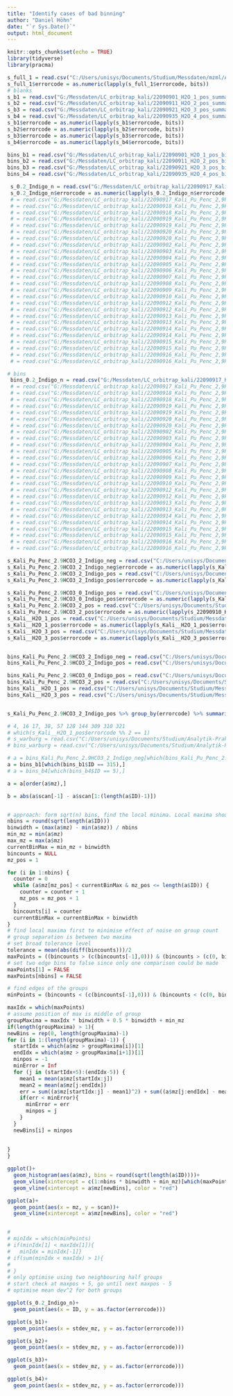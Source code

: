 ```yaml
---
title: "Identify cases of bad binning"
author: "Daniel Höhn"
date: "`r Sys.Date()`"
output: html_document
---
```


```r
knitr::opts_chunk$set(echo = TRUE)
library(tidyverse)
library(pracma)
```

```r
s_full_1 = read.csv("C:/Users/unisys/Documents/Studium/Messdaten/mzml/AquaFlow_MS1/210229_C1_S1_W_MI_1_pos_summary.csv")
s_full_1$errorcode = as.numeric(lapply(s_full_1$errorcode, bits))
# blanks
s_b1 = read.csv("G:/Messdaten/LC_orbitrap_kali/22090901_H2O_1_pos_summary.csv")
s_b2 = read.csv("G:/Messdaten/LC_orbitrap_kali/22090911_H2O_2_pos_summary.csv")
s_b3 = read.csv("G:/Messdaten/LC_orbitrap_kali/22090921_H2O_3_pos_summary.csv")
s_b4 = read.csv("G:/Messdaten/LC_orbitrap_kali/22090935_H2O_4_pos_summary.csv")
s_b1$errorcode = as.numeric(lapply(s_b1$errorcode, bits))
s_b2$errorcode = as.numeric(lapply(s_b2$errorcode, bits))
s_b3$errorcode = as.numeric(lapply(s_b3$errorcode, bits))
s_b4$errorcode = as.numeric(lapply(s_b4$errorcode, bits))

bins_b1 = read.csv("G:/Messdaten/LC_orbitrap_kali/22090901_H2O_1_pos_bins.csv")
bins_b2 = read.csv("G:/Messdaten/LC_orbitrap_kali/22090911_H2O_2_pos_bins.csv")
bins_b3 = read.csv("G:/Messdaten/LC_orbitrap_kali/22090921_H2O_3_pos_bins.csv")
bins_b4 = read.csv("G:/Messdaten/LC_orbitrap_kali/22090935_H2O_4_pos_bins.csv")

 s_0.2_Indigo_n = read.csv("G:/Messdaten/LC_orbitrap_kali/22090917_Kali_Pu_Penc_2,9HCO3_0,2_Indigo_neg_summary.csv")
 s_0.2_Indigo_n$errorcode = as.numeric(lapply(s_0.2_Indigo_n$errorcode, bits))
 # = read.csv("G:/Messdaten/LC_orbitrap_kali/22090917_Kali_Pu_Penc_2,9HCO3_0,2_Indigo_pos_summary.csv")
 # = read.csv("G:/Messdaten/LC_orbitrap_kali/22090918_Kali_Pu_Penc_2,9HCO3_0,5_Indigo_neg_summary.csv")
 # = read.csv("G:/Messdaten/LC_orbitrap_kali/22090918_Kali_Pu_Penc_2,9HCO3_0,5_Indigo_pos_summary.csv")
 # = read.csv("G:/Messdaten/LC_orbitrap_kali/22090919_Kali_Pu_Penc_2,9HCO3_1_Indigo_neg_summary.csv")
 # = read.csv("G:/Messdaten/LC_orbitrap_kali/22090919_Kali_Pu_Penc_2,9HCO3_1_Indigo_pos_summary.csv")
 # = read.csv("G:/Messdaten/LC_orbitrap_kali/22090920_Kali_Pu_Penc_2,9HCO3_2_Indigo_neg_summary.csv")
 # = read.csv("G:/Messdaten/LC_orbitrap_kali/22090920_Kali_Pu_Penc_2,9HCO3_2_Indigo_pos_summary.csv")
 # = read.csv("G:/Messdaten/LC_orbitrap_kali/22090902_Kali_Pu_Penc_2,9HCO3_0_pos_summary.csv")
 # = read.csv("G:/Messdaten/LC_orbitrap_kali/22090903_Kali_Pu_Penc_2,9HCO3_0,01_pos_summary.csv")
 # = read.csv("G:/Messdaten/LC_orbitrap_kali/22090904_Kali_Pu_Penc_2,9HCO3_0,02_pos_summary.csv")
 # = read.csv("G:/Messdaten/LC_orbitrap_kali/22090905_Kali_Pu_Penc_2,9HCO3_0,05_pos_summary.csv")
 # = read.csv("G:/Messdaten/LC_orbitrap_kali/22090906_Kali_Pu_Penc_2,9HCO3_0,1_pos_summary.csv")
 # = read.csv("G:/Messdaten/LC_orbitrap_kali/22090907_Kali_Pu_Penc_2,9HCO3_0,2_pos_summary.csv")
 # = read.csv("G:/Messdaten/LC_orbitrap_kali/22090908_Kali_Pu_Penc_2,9HCO3_0,5_pos_summary.csv")
 # = read.csv("G:/Messdaten/LC_orbitrap_kali/22090909_Kali_Pu_Penc_2,9HCO3_1_pos_summary.csv")
 # = read.csv("G:/Messdaten/LC_orbitrap_kali/22090910_Kali_Pu_Penc_2,9HCO3_2_pos_summary.csv")
 # = read.csv("G:/Messdaten/LC_orbitrap_kali/22090912_Kali_Pu_Penc_2,9HCO3_0_Indigo_neg_summary.csv")
 # = read.csv("G:/Messdaten/LC_orbitrap_kali/22090912_Kali_Pu_Penc_2,9HCO3_0_Indigo_pos_summary.csv")
 # = read.csv("G:/Messdaten/LC_orbitrap_kali/22090913_Kali_Pu_Penc_2,9HCO3_0,01_Indigo_neg_summary.csv")
 # = read.csv("G:/Messdaten/LC_orbitrap_kali/22090913_Kali_Pu_Penc_2,9HCO3_0,01_Indigo_pos_summary.csv")
 # = read.csv("G:/Messdaten/LC_orbitrap_kali/22090914_Kali_Pu_Penc_2,9HCO3_0,02_Indigo_neg_summary.csv")
 # = read.csv("G:/Messdaten/LC_orbitrap_kali/22090914_Kali_Pu_Penc_2,9HCO3_0,02_Indigo_pos_summary.csv")
 # = read.csv("G:/Messdaten/LC_orbitrap_kali/22090915_Kali_Pu_Penc_2,9HCO3_0,05_Indigo_neg_summary.csv")
 # = read.csv("G:/Messdaten/LC_orbitrap_kali/22090915_Kali_Pu_Penc_2,9HCO3_0,05_Indigo_pos_summary.csv")
 # = read.csv("G:/Messdaten/LC_orbitrap_kali/22090916_Kali_Pu_Penc_2,9HCO3_0,1_Indigo_neg_summary.csv")
 # = read.csv("G:/Messdaten/LC_orbitrap_kali/22090916_Kali_Pu_Penc_2,9HCO3_0,1_Indigo_pos_summary.csv")

# bins
 bins_0.2_Indigo_n = read.csv("G:/Messdaten/LC_orbitrap_kali/22090917_Kali_Pu_Penc_2,9HCO3_0,2_Indigo_neg_bins.csv")
 # = read.csv("G:/Messdaten/LC_orbitrap_kali/22090917_Kali_Pu_Penc_2,9HCO3_0,2_Indigo_pos_bins.csv")
 # = read.csv("G:/Messdaten/LC_orbitrap_kali/22090918_Kali_Pu_Penc_2,9HCO3_0,5_Indigo_neg_bins.csv")
 # = read.csv("G:/Messdaten/LC_orbitrap_kali/22090918_Kali_Pu_Penc_2,9HCO3_0,5_Indigo_pos_bins.csv")
 # = read.csv("G:/Messdaten/LC_orbitrap_kali/22090919_Kali_Pu_Penc_2,9HCO3_1_Indigo_neg_bins.csv")
 # = read.csv("G:/Messdaten/LC_orbitrap_kali/22090919_Kali_Pu_Penc_2,9HCO3_1_Indigo_pos_bins.csv")
 # = read.csv("G:/Messdaten/LC_orbitrap_kali/22090920_Kali_Pu_Penc_2,9HCO3_2_Indigo_neg_bins.csv")
 # = read.csv("G:/Messdaten/LC_orbitrap_kali/22090920_Kali_Pu_Penc_2,9HCO3_2_Indigo_pos_bins.csv")
 # = read.csv("G:/Messdaten/LC_orbitrap_kali/22090902_Kali_Pu_Penc_2,9HCO3_0_pos_bins.csv")
 # = read.csv("G:/Messdaten/LC_orbitrap_kali/22090903_Kali_Pu_Penc_2,9HCO3_0,01_pos_bins.csv")
 # = read.csv("G:/Messdaten/LC_orbitrap_kali/22090904_Kali_Pu_Penc_2,9HCO3_0,02_pos_bins.csv")
 # = read.csv("G:/Messdaten/LC_orbitrap_kali/22090905_Kali_Pu_Penc_2,9HCO3_0,05_pos_bins.csv")
 # = read.csv("G:/Messdaten/LC_orbitrap_kali/22090906_Kali_Pu_Penc_2,9HCO3_0,1_pos_bins.csv")
 # = read.csv("G:/Messdaten/LC_orbitrap_kali/22090907_Kali_Pu_Penc_2,9HCO3_0,2_pos_bins.csv")
 # = read.csv("G:/Messdaten/LC_orbitrap_kali/22090908_Kali_Pu_Penc_2,9HCO3_0,5_pos_bins.csv")
 # = read.csv("G:/Messdaten/LC_orbitrap_kali/22090909_Kali_Pu_Penc_2,9HCO3_1_pos_bins.csv")
 # = read.csv("G:/Messdaten/LC_orbitrap_kali/22090910_Kali_Pu_Penc_2,9HCO3_2_pos_bins.csv")
 # = read.csv("G:/Messdaten/LC_orbitrap_kali/22090912_Kali_Pu_Penc_2,9HCO3_0_Indigo_neg_bins.csv")
 # = read.csv("G:/Messdaten/LC_orbitrap_kali/22090912_Kali_Pu_Penc_2,9HCO3_0_Indigo_pos_bins.csv")
 # = read.csv("G:/Messdaten/LC_orbitrap_kali/22090913_Kali_Pu_Penc_2,9HCO3_0,01_Indigo_neg_bins.csv")
 # = read.csv("G:/Messdaten/LC_orbitrap_kali/22090913_Kali_Pu_Penc_2,9HCO3_0,01_Indigo_pos_bins.csv")
 # = read.csv("G:/Messdaten/LC_orbitrap_kali/22090914_Kali_Pu_Penc_2,9HCO3_0,02_Indigo_neg_bins.csv")
 # = read.csv("G:/Messdaten/LC_orbitrap_kali/22090914_Kali_Pu_Penc_2,9HCO3_0,02_Indigo_pos_bins.csv")
 # = read.csv("G:/Messdaten/LC_orbitrap_kali/22090915_Kali_Pu_Penc_2,9HCO3_0,05_Indigo_neg_bins.csv")
 # = read.csv("G:/Messdaten/LC_orbitrap_kali/22090915_Kali_Pu_Penc_2,9HCO3_0,05_Indigo_pos_bins.csv")
 # = read.csv("G:/Messdaten/LC_orbitrap_kali/22090916_Kali_Pu_Penc_2,9HCO3_0,1_Indigo_neg_bins.csv")
 # = read.csv("G:/Messdaten/LC_orbitrap_kali/22090916_Kali_Pu_Penc_2,9HCO3_0,1_Indigo_pos_bins.csv")
```

```r
s_Kali_Pu_Penc_2.9HCO3_2_Indigo_neg = read.csv("C:/Users/unisys/Documents/Studium/Messdaten/LCMS_pressure_error/22090920_Kali_Pu_Penc_2,9HCO3_2_Indigo_neg_summary.csv")
s_Kali_Pu_Penc_2.9HCO3_2_Indigo_neg$errorcode = as.numeric(lapply(s_Kali_Pu_Penc_2.9HCO3_2_Indigo_neg$errorcode, bits))
s_Kali_Pu_Penc_2.9HCO3_2_Indigo_pos = read.csv("C:/Users/unisys/Documents/Studium/Messdaten/LCMS_pressure_error/22090920_Kali_Pu_Penc_2,9HCO3_2_Indigo_pos_summary.csv")
s_Kali_Pu_Penc_2.9HCO3_2_Indigo_pos$errorcode = as.numeric(lapply(s_Kali_Pu_Penc_2.9HCO3_2_Indigo_pos$errorcode, bits))

s_Kali_Pu_Penc_2.9HCO3_0_Indigo_pos = read.csv("C:/Users/unisys/Documents/Studium/Messdaten/LCMS_pressure_error/22090912_Kali_Pu_Penc_2,9HCO3_0_Indigo_pos_summary.csv")
s_Kali_Pu_Penc_2.9HCO3_0_Indigo_pos$errorcode = as.numeric(lapply(s_Kali_Pu_Penc_2.9HCO3_0_Indigo_pos$errorcode, bits))
s_Kali_Pu_Penc_2.9HCO3_2_pos = read.csv("C:/Users/unisys/Documents/Studium/Messdaten/LCMS_pressure_error/22090910_Kali_Pu_Penc_2,9HCO3_2_pos_summary.csv")
s_Kali_Pu_Penc_2.9HCO3_2_pos$errorcode = as.numeric(lapply(s_22090910_Kali_Pu_Penc_2.9HCO3_2_pos$errorcode, bits))
s_Kali__H2O_1_pos = read.csv("C:/Users/unisys/Documents/Studium/Messdaten/LCMS_pressure_error/22090901_H2O_1_pos_summary.csv")
s_Kali__H2O_1_pos$errorcode = as.numeric(lapply(s_Kali__H2O_1_pos$errorcode, bits))
s_Kali__H2O_3_pos = read.csv("C:/Users/unisys/Documents/Studium/Messdaten/LCMS_pressure_error/22090921_H2O_3_pos_summary.csv")
s_Kali__H2O_3_pos$errorcode = as.numeric(lapply(s_Kali__H2O_3_pos$errorcode, bits))


bins_Kali_Pu_Penc_2.9HCO3_2_Indigo_neg = read.csv("C:/Users/unisys/Documents/Studium/Messdaten/LCMS_pressure_error/22090920_Kali_Pu_Penc_2,9HCO3_2_Indigo_neg_bins.csv")
bins_Kali_Pu_Penc_2.9HCO3_2_Indigo_pos = read.csv("C:/Users/unisys/Documents/Studium/Messdaten/LCMS_pressure_error/22090920_Kali_Pu_Penc_2,9HCO3_2_Indigo_pos_bins.csv")

bins_Kali_Pu_Penc_2.9HCO3_0_Indigo_pos = read.csv("C:/Users/unisys/Documents/Studium/Messdaten/LCMS_pressure_error/22090912_Kali_Pu_Penc_2,9HCO3_0_Indigo_pos_bins.csv")
bins_Kali_Pu_Penc_2.9HCO3_2_pos = read.csv("C:/Users/unisys/Documents/Studium/Messdaten/LCMS_pressure_error/22090910_Kali_Pu_Penc_2,9HCO3_2_pos_bins.csv")
bins_Kali__H2O_1_pos = read.csv("C:/Users/unisys/Documents/Studium/Messdaten/LCMS_pressure_error/22090901_H2O_1_pos_bins.csv")
bins_Kali__H2O_3_pos = read.csv("C:/Users/unisys/Documents/Studium/Messdaten/LCMS_pressure_error/22090921_H2O_3_pos_bins.csv")


s_Kali_Pu_Penc_2.9HCO3_2_Indigo_pos %>% group_by(errorcode) %>% summarise(bin_count = n(), total_points = sum(size), ratio = sum(size)/n(), dqsCen = mean(DQSC_min), meanDQS = mean(DQSB_scaled)) 


```

```r
# 4, 16 17, 38, 57 128 144 309 310 321
# which(s_Kali__H2O_1_pos$errorcode %% 2 == 1)
# s_warburg = read.csv("C:/Users/unisys/Documents/Studium/Analytik-Praktikum/warburg_summary.csv")
# bins_warburg = read.csv("C:/Users/unisys/Documents/Studium/Analytik-Praktikum/warburg_bins.csv")

# a = bins_Kali_Pu_Penc_2.9HCO3_2_Indigo_neg[which(bins_Kali_Pu_Penc_2.9HCO3_2_Indigo_neg$ID == 321),]
a = bins_b1[which(bins_b1$ID == 315),]
# a = bins_b4[which(bins_b4$ID == 5),]

a = a[order(a$mz),]

b = abs(a$scan[-1] - a$scan[1:(length(a$ID)-1)])


# approach: form sqrt(n) bins, find the local minima. Local maxima should be num(minima) -1
nbins = round(sqrt(length(a$ID)))
binwidth = (max(a$mz) - min(a$mz)) / nbins
min_mz = min(a$mz)
max_mz = max(a$mz)
currentBinMax = min_mz + binwidth
bincounts = NULL
mz_pos = 1

for (i in 1:nbins) {
  counter = 0
  while (a$mz[mz_pos] < currentBinMax & mz_pos <= length(a$ID)) {
    counter = counter + 1
    mz_pos = mz_pos + 1
  }
  bincounts[i] = counter
  currentBinMax = currentBinMax + binwidth
}
# find local maxima first to minimise effect of noise on group count
# group separation is between two maxima
# set broad tolerance level
tolerance = mean(abs(diff(bincounts)))/2
maxPoints = ((bincounts > (c(bincounts[-1],0))) & (bincounts > (c(0, bincounts[-nbins]))) | (bincounts > (c(bincounts[-1],0) + tolerance)) & (bincounts > (c(0, bincounts[-nbins]) + tolerance)))
# set two edge bins to false since only one comparison could be made
maxPoints[1] = FALSE
maxPoints[nbins] = FALSE

# find edges of the groups
minPoints = (bincounts < (c(bincounts[-1],0))) & (bincounts < (c(0, bincounts[-nbins])))

maxIdx = which(maxPoints)
# assume position of max is middle of group
groupMaxima = maxIdx * binwidth + 0.5 * binwidth + min_mz
if(length(groupMaxima) > 1){
newBins = rep(0, length(groupMaxima)-1)
for (i in 1:(length(groupMaxima)-1)) {
  startIdx = which(a$mz > groupMaxima[i])[1]
  endIdx = which(a$mz > groupMaxima[i+1])[1]
  minpos = -1
  minError = Inf
  for (j in (startIdx+5):(endIdx-5)) {
    mean1 = mean(a$mz[startIdx:j])
    mean2 = mean(a$mz[j:endIdx])
    err = sum((a$mz[startIdx:j] - mean1)^2) + sum((a$mz[j:endIdx] - mean2)^2)
    if(err < minError){
      minError = err
      minpos = j
    }
  }
  newBins[i] = minpos
  
  
}
}

ggplot()+
  geom_histogram(aes(a$mz), bins = round(sqrt(length(a$ID))))+
  geom_vline(xintercept = c(1:nbins * binwidth + min_mz)[which(maxPoints)])+
  geom_vline(xintercept = a$mz[newBins], color = "red")

ggplot(a)+
  geom_point(aes(x = mz, y = scan))+
  geom_vline(xintercept = a$mz[newBins], color = "red")


# 
# minIdx = which(minPoints)
# if(minIdx[1] < maxIdx[1]){
#   minIdx = minIdx[-1]}
# if(sum(minIdx < maxIdx) > 1){
#     
# }
# only optimise using two neighbouring half groups
# start check at maxpos + 5, go until next maxpos - 5
# optimise mean dev^2 for both groups
```

```r
ggplot(s_0.2_Indigo_n)+
  geom_point(aes(x = ID, y = as.factor(errorcode)))

ggplot(s_b1)+
  geom_point(aes(x = stdev_mz, y = as.factor(errorcode)))

ggplot(s_b2)+
  geom_point(aes(x = stdev_mz, y = as.factor(errorcode)))

ggplot(s_b3)+
  geom_point(aes(x = stdev_mz, y = as.factor(errorcode)))

ggplot(s_b4)+
  geom_point(aes(x = stdev_mz, y = as.factor(errorcode)))
```


